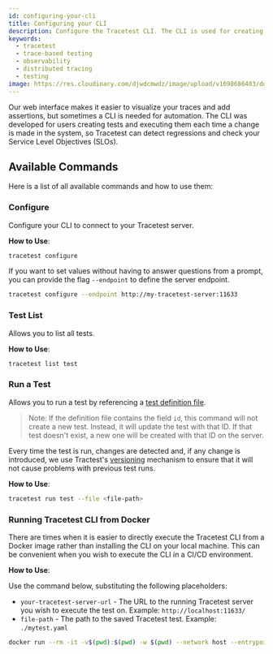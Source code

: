 ```yaml
---
id: configuring-your-cli
title: Configuring your CLI
description: Configure the Tracetest CLI. The CLI is used for creating tests and executing them each time a change is made in the system.
keywords:
  - tracetest
  - trace-based testing
  - observability
  - distributed tracing
  - testing
image: https://res.cloudinary.com/djwdcmwdz/image/upload/v1698686403/docs/Blog_Thumbnail_14_rsvkmo.jpg
---
```


Our web interface makes it easier to visualize your traces and add assertions, but sometimes a CLI is needed for automation. The CLI was developed for users creating tests and executing them each time a change is made in the system, so Tracetest can detect regressions and check your Service Level Objectives (SLOs).

## Available Commands

Here is a list of all available commands and how to use them:

### Configure

Configure your CLI to connect to your Tracetest server.

**How to Use**:

```sh
tracetest configure
```

If you want to set values without having to answer questions from a prompt, you can provide the flag `--endpoint` to define the server endpoint.

```sh
tracetest configure --endpoint http://my-tracetest-server:11633
```

### Test List

Allows you to list all tests.

**How to Use**:

```sh
tracetest list test
```

### Run a Test

Allows you to run a test by referencing a [test definition file](/cli/creating-tests).

> Note: If the definition file contains the field `id`, this command will not create a new test. Instead, it will update the test with that ID. If that test doesn't exist, a new one will be created with that ID on the server.

Every time the test is run, changes are detected and, if any change is introduced, we use Tractest's [versioning](/concepts/versioning) mechanism to ensure that it will not cause problems with previous test runs.

**How to Use**:

```sh
tracetest run test --file <file-path>
```

### Running Tracetest CLI from Docker

There are times when it is easier to directly execute the Tracetest CLI from a Docker image rather than installing the CLI on your local machine. This can be convenient when you wish to execute the CLI in a CI/CD environment.

**How to Use**:

Use the command below, substituting the following placeholders:

- `your-tracetest-server-url` - The URL to the running Tracetest server you wish to execute the test on. Example: `http://localhost:11633/`
- `file-path` - The path to the saved Tracetest test. Example: `./mytest.yaml`

```bash wordWrap=true
docker run --rm -it -v$(pwd):$(pwd) -w $(pwd) --network host --entrypoint tracetest kubeshop/tracetest:latest -s <your-tracetest-server-url> run test --file <file-path>
```
